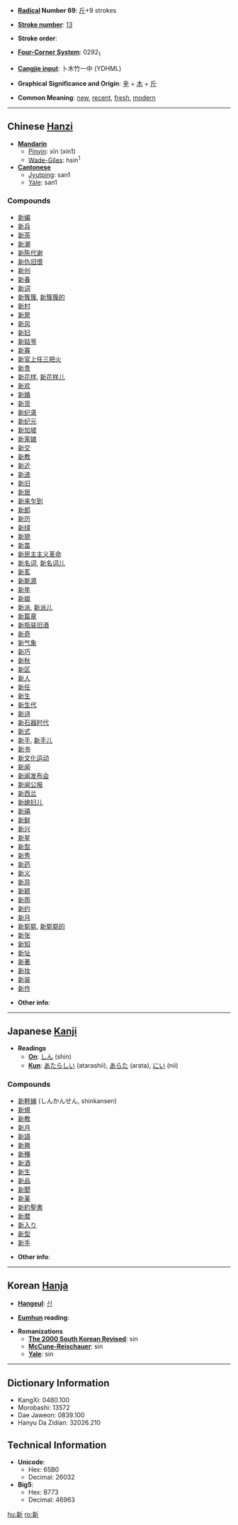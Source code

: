 * '''[[Wiktionary:Chinese radical index| Radical]] Number 69''': [[Wiktionary:Chinese radical index 斤|斤]]+9 strokes

* '''[[Wiktionary:Chinese total strokes index|Stroke number]]''': [[Wiktionary:Chinese total strokes index 13|13]]

* '''Stroke order''': 

* '''[[Wiktionary:Chinese four corner index|Four-Corner System]]''': 0292<sub>1</sub>

* '''[[Wiktionary:Chinese Cangjie index|Cangjie input]]''': 卜木竹一中 (YDHML)

* '''Graphical Significance and Origin''': [[辛]] + [[木]] + [[斤]]

* '''Common Meaning''': [[new]], [[recent]], [[fresh]], [[modern]]

----

== Chinese [[Hanzi]] ==

* '''[[Mandarin]]'''
** [[Pinyin]]: xīn (xin1)
** [[Wade-Giles]]: hsin<sup>1</sup>
* '''[[Cantonese]]'''
** [[Jyutping]]: san1
** [[Yale]]: san1

===Compounds===
*[[新编]]
*[[新兵]]
*[[新茶]]
*[[新潮]]
*[[新陈代谢]]
*[[新仇旧恨]]
*[[新创]]
*[[新春]]
*[[新词]]
*[[新簇簇]], [[新簇簇的]]
*[[新村]]
*[[新房]]
*[[新风]]
*[[新妇]]
*[[新姑爷]]
*[[新寡]]
*[[新官上任三把火]]
*[[新贵]]
*[[新花样]], [[新花样儿]]
*[[新欢]]
*[[新婚]]
*[[新货]]
*[[新纪录]]
*[[新纪元]]
*[[新加坡]]
*[[新家娘]]
*[[新交]]
*[[新教]]
*[[新近]]
*[[新进]]
*[[新旧]]
*[[新居]]
*[[新来乍到]]
*[[新郎]]
*[[新历]]
*[[新绿]]
*[[新貌]]
*[[新苗]]
*[[新民主主义革命]]
*[[新名词]], [[新名词儿]]
*[[新茗]]
*[[新能源]]
*[[新年]]
*[[新娘]]
*[[新派]], [[新派儿]]
*[[新篇章]]
*[[新瓶装旧酒]]
*[[新奇]]
*[[新气象]]
*[[新巧]]
*[[新秋]]
*[[新区]]
*[[新人]]
*[[新任]]
*[[新生]]
*[[新生代]]
*[[新诗]]
*[[新石器时代]]
*[[新式]]
*[[新手]], [[新手儿]]
*[[新书]]
*[[新文化运动]]
*[[新闻]]
*[[新闻发布会]]
*[[新闻公报]]
*[[新西兰]]
*[[新媳妇儿]]
*[[新禧]]
*[[新鲜]]
*[[新兴]]
*[[新星]]
*[[新型]]
*[[新秀]]
*[[新药]]
*[[新义]]
*[[新异]]
*[[新颖]]
*[[新雨]]
*[[新约]]
*[[新月]]
*[[新崭崭]], [[新崭崭的]]
*[[新张]]
*[[新知]]
*[[新址]]
*[[新著]]
*[[新妆]]
*[[新装]]
*[[新作]]

* '''Other info''': 

----

== Japanese [[Kanji]] ==

* '''Readings'''
** '''[[On]]''': [[しん]] (shin)
** '''[[Kun]]''': [[あたらしい]] (atarashii), [[あらた]] (arata), [[にい]] (nii)

===Compounds===
*[[新幹線]] (しんかんせん, shinkansen)
*[[新規]]
*[[新教]]
*[[新月]]
*[[新語]]
*[[新興]]
*[[新種]]
*[[新酒]]
*[[新生]]
*[[新品]]
*[[新聞]]
*[[新薬]]
*[[新約聖書]]
*[[新暦]]
*[[新入り]]
*[[新型]]
*[[新手]]

* '''Other info''':  

----

== Korean [[Hanja]] ==

* '''[[Hangeul]]''': [[신]]

* '''[[Eumhun]] reading''': 

* '''Romanizations'''
** '''[[The 2000 South Korean Revised Romanization|The 2000 South Korean Revised]]''': sin
** '''[[McCune-Reischauer]]''': sin
** '''[[Yale]]''': sin

----

== Dictionary Information ==

* KangXi: 0480.100
* Morobashi: 13572
* Dae Jaweon: 0839.100
* Hanyu Da Zidian: 32026.210

== Technical Information ==

* '''Unicode''':
** Hex: 65B0
** Decimal: 26032
* '''Big5''':
** Hex: B773
** Decimal: 46963

[[hu:新]]
[[ro:新]]